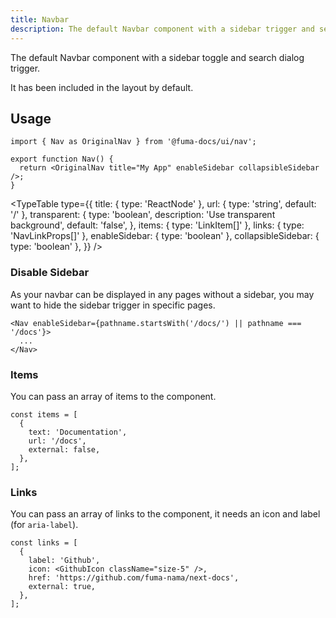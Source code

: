 ```yaml
---
title: Navbar
description: The default Navbar component with a sidebar trigger and searchbar.
---
```


The default Navbar component with a sidebar toggle and search dialog trigger.

<Callout title="Note">It has been included in the layout by default.</Callout>

## Usage

```tsx
import { Nav as OriginalNav } from '@fuma-docs/ui/nav';

export function Nav() {
  return <OriginalNav title="My App" enableSidebar collapsibleSidebar />;
}
```

<TypeTable
  type={{
    title: { type: 'ReactNode' },
    url: { type: 'string', default: '/' },
    transparent: {
      type: 'boolean',
      description: 'Use transparent background',
      default: 'false',
    },
    items: { type: 'LinkItem[]' },
    links: { type: 'NavLinkProps[]' },
    enableSidebar: { type: 'boolean' },
    collapsibleSidebar: { type: 'boolean' },
  }}
/>

### Disable Sidebar

As your navbar can be displayed in any pages without a sidebar, you may want to
hide the sidebar trigger in specific pages.

```tsx
<Nav enableSidebar={pathname.startsWith('/docs/') || pathname === '/docs'}>
  ...
</Nav>
```

### Items

You can pass an array of items to the component.

```tsx
const items = [
  {
    text: 'Documentation',
    url: '/docs',
    external: false,
  },
];
```

### Links

You can pass an array of links to the component, it needs an icon and label (for
`aria-label`).

```tsx
const links = [
  {
    label: 'Github',
    icon: <GithubIcon className="size-5" />,
    href: 'https://github.com/fuma-nama/next-docs',
    external: true,
  },
];
```
